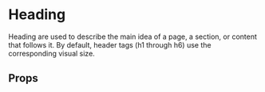 
<Meta anchor />

# Heading

Heading are used to describe the main idea of a page, a section, or content that follows it.
By default, header tags (h1 through h6) use the corresponding visual size.

<Canvas>
  <Story id="legacy-components-heading--primary" />
</Canvas>

## Props

<ArgsTable />

<ThemeTable componentThemeReducer={theme} />

